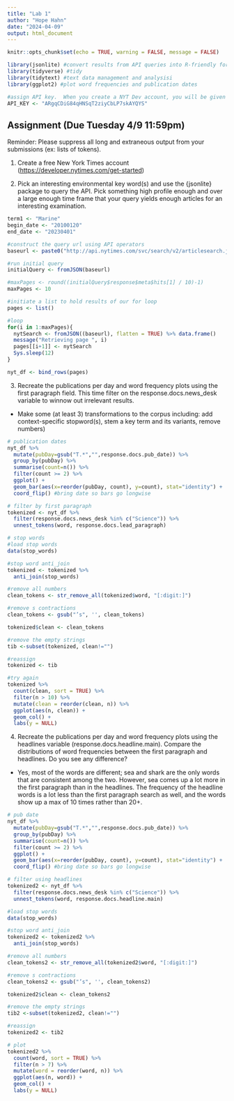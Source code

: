 ```yaml
---
title: "Lab 1"
author: "Hope Hahn"
date: "2024-04-09"
output: html_document
---
```


```r
knitr::opts_chunk$set(echo = TRUE, warning = FALSE, message = FALSE)

library(jsonlite) #convert results from API queries into R-friendly formats 
library(tidyverse) #tidy
library(tidytext) #text data management and analysisi
library(ggplot2) #plot word frequencies and publication dates

#assign API key.  When you create a NYT Dev account, you will be given a key
API_KEY <- "ARgqCDiG84qHNSqT2ziyCbLP7skAYQYS"
```

## Assignment (Due Tuesday 4/9 11:59pm)

Reminder: Please suppress all long and extraneous output from your submissions (ex: lists of tokens).

1.  Create a free New York Times account (<https://developer.nytimes.com/get-started>)

2.  Pick an interesting environmental key word(s) and use the {jsonlite} package to query the API. Pick something high profile enough and over a large enough time frame that your query yields enough articles for an interesting examination.

```r
term1 <- "Marine" 
begin_date <- "20100120"
end_date <- "20230401"

#construct the query url using API operators
baseurl <- paste0("http://api.nytimes.com/svc/search/v2/articlesearch.json?q=",term1,"&begin_date=",begin_date,"&end_date=",end_date,"&facet_filter=true&api-key=",API_KEY, sep="")
```

```r
#run initial query
initialQuery <- fromJSON(baseurl)

#maxPages <- round((initialQuery$response$meta$hits[1] / 10)-1) 
maxPages <- 10

#initiate a list to hold results of our for loop
pages <- list()

#loop
for(i in 1:maxPages){
  nytSearch <- fromJSON((baseurl), flatten = TRUE) %>% data.frame() 
  message("Retrieving page ", i)
  pages[[i+1]] <- nytSearch 
  Sys.sleep(12)
}

nyt_df <- bind_rows(pages)
```

3.  Recreate the publications per day and word frequency plots using the first paragraph field. This time filter on the response.docs.news_desk variable to winnow out irrelevant results.

-   Make some (at least 3) transformations to the corpus including: add context-specific stopword(s), stem a key term and its variants, remove numbers)

```r
# publication dates
nyt_df %>%
  mutate(pubDay=gsub("T.*","",response.docs.pub_date)) %>% 
  group_by(pubDay) %>%
  summarise(count=n()) %>%
  filter(count >= 2) %>%
  ggplot() +
  geom_bar(aes(x=reorder(pubDay, count), y=count), stat="identity") +
  coord_flip() #bring date so bars go longwise
```

```r
# filter by first paragraph
tokenized <- nyt_df %>% 
  filter(response.docs.news_desk %in% c("Science")) %>% 
  unnest_tokens(word, response.docs.lead_paragraph)
```

```r
# stop words
#load stop words
data(stop_words)

#stop word anti_join
tokenized <- tokenized %>% 
  anti_join(stop_words)

#remove all numbers
clean_tokens <- str_remove_all(tokenized$word, "[:digit:]") 

#remove s contractions
clean_tokens <- gsub("’s", '', clean_tokens)

tokenized$clean <- clean_tokens

#remove the empty strings
tib <-subset(tokenized, clean!="")

#reassign
tokenized <- tib

#try again
tokenized %>%
  count(clean, sort = TRUE) %>%
  filter(n > 10) %>% 
  mutate(clean = reorder(clean, n)) %>%
  ggplot(aes(n, clean)) +
  geom_col() +
  labs(y = NULL)
```

4.  Recreate the publications per day and word frequency plots using the headlines variable (response.docs.headline.main). Compare the distributions of word frequencies between the first paragraph and headlines. Do you see any difference?

* Yes, most of the words are different; sea and shark are the only words that are consistent among the two. However, sea comes up a lot more in the first paragraph than in the headlines. The frequency of the headline words is a lot less than the first paragraph search as well, and the words show up a max of 10 times rather than 20+.


```r
# pub date
nyt_df %>%
  mutate(pubDay=gsub("T.*","",response.docs.pub_date)) %>% 
  group_by(pubDay) %>%
  summarise(count=n()) %>%
  filter(count >= 2) %>%
  ggplot() +
  geom_bar(aes(x=reorder(pubDay, count), y=count), stat="identity") +
  coord_flip() #bring date so bars go longwise

# filter using headlines
tokenized2 <- nyt_df %>% 
  filter(response.docs.news_desk %in% c("Science")) %>% 
  unnest_tokens(word, response.docs.headline.main) 
```

```r
#load stop words
data(stop_words)

#stop word anti_join
tokenized2 <- tokenized2 %>% 
  anti_join(stop_words)

#remove all numbers
clean_tokens2 <- str_remove_all(tokenized2$word, "[:digit:]") 

#remove s contractions
clean_tokens2 <- gsub("’s", '', clean_tokens2)

tokenized2$clean <- clean_tokens2

#remove the empty strings
tib2 <-subset(tokenized2, clean!="")

#reassign
tokenized2 <- tib2

# plot
tokenized2 %>%
  count(word, sort = TRUE) %>% 
  filter(n > 7) %>% 
  mutate(word = reorder(word, n)) %>% 
  ggplot(aes(n, word)) + 
  geom_col() +
  labs(y = NULL)
```


